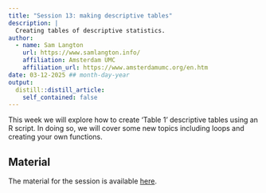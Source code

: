 ```yaml
---
title: "Session 13: making descriptive tables"
description: |
  Creating tables of descriptive statistics.
author:
  - name: Sam Langton
    url: https://www.samlangton.info/
    affiliation: Amsterdam UMC
    affiliation_url: https://www.amsterdamumc.org/en.htm
date: 03-12-2025 ## month-day-year
output:
  distill::distill_article:
    self_contained: false
---
```


This week we will explore how to create 'Table 1' descriptive tables using an R script. In doing so, we will cover some new topics including loops and creating your own functions.

## Material

The material for the session is available [here](https://github.com/langtonhugh/rum_umc/tree/main/session_material/scripts).


